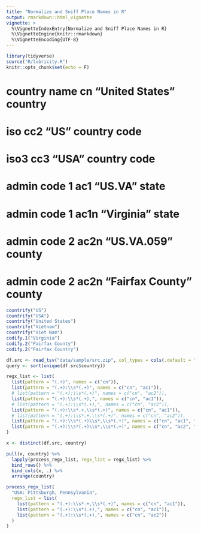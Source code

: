 ```yaml
---
title: "Normalize and Sniff Place Names in R"
output: rmarkdown::html_vignette
vignette: >
  %\VignetteIndexEntry{Normalize and Sniff Place Names in R}
  %\VignetteEngine{knitr::rmarkdown}
  %\VignetteEncoding{UTF-8}
---
```


```r
library(tidyverse)
source("R/lubricity.R")
knitr::opts_chunk$set(echo = F)
```

# country name  cn    "United States"  country
# iso           cc2   "US"             country code
# iso3          cc3   "USA"            country code
# admin code 1  ac1   "US.VA"          state
# admin code 1  ac1n  "Virginia"       state
# admin code 2  ac2n  "US.VA.059"      county
# admin code 2  ac2n  "Fairfax County" county

```r
countrify("US")
countrify("USA")
countrify("United States")
countrify("Vietnam")
countrify("Viet Nam")
codify.1("Virginia")
codify.2("Fairfax County")
codify.2("Fairfax Country")
```

```r
df.src <- read_tsv("data/sample/src.zip", col_types = cols(.default = "c"))
query <- sort(unique(df.src$country))
```

```r
regx_list <- list(
  list(pattern = "(.+)", names = c("cn")),
  list(pattern = "(.+):\\s*(.+)", names = c("cn", "ac1")),
  # list(pattern = "(.+):\\s*(.+)", names = c("cn", "ac2")),
  list(pattern = "(.+):\\s*(.+),", names = c("cn", "ac1")),
  # list(pattern = "(.+):\\s*(.+),", names = c("cn", "ac2")),
  list(pattern = "(.+):\\s*.+,\\s*(.+)", names = c("cn", "ac1")),
  # list(pattern = "(.+):\\s*.+,\\s*(.+)", names = c("cn", "ac2")),
  list(pattern = "(.+):\\s*(.+)\\s*,\\s*(.+)", names = c("cn", "ac1", "ac2")),
  list(pattern = "(.+):\\s*(.+)\\s*,\\s*(.+)", names = c("cn", "ac2", "ac1"))
)

x <- distinct(df.src, country)

pull(x, country) %>% 
  lapply(process_regx_list, regx_list = regx_list) %>%
  bind_rows() %>%
  bind_cols(x, .) %>%
  arrange(country)
```

```r
process_regx_list(
  "USA: Pittsburgh, Pennsylvania", 
  regx_list = list(
    list(pattern = "(.+):\\s*.+,\\s*(.+)", names = c("cn", "ac1")),
    list(pattern = "(.+):\\s*(.+),", names = c("cn", "ac1")),
    list(pattern = "(.+):\\s*(.+),", names = c("cn", "ac2"))
  )
)
```
